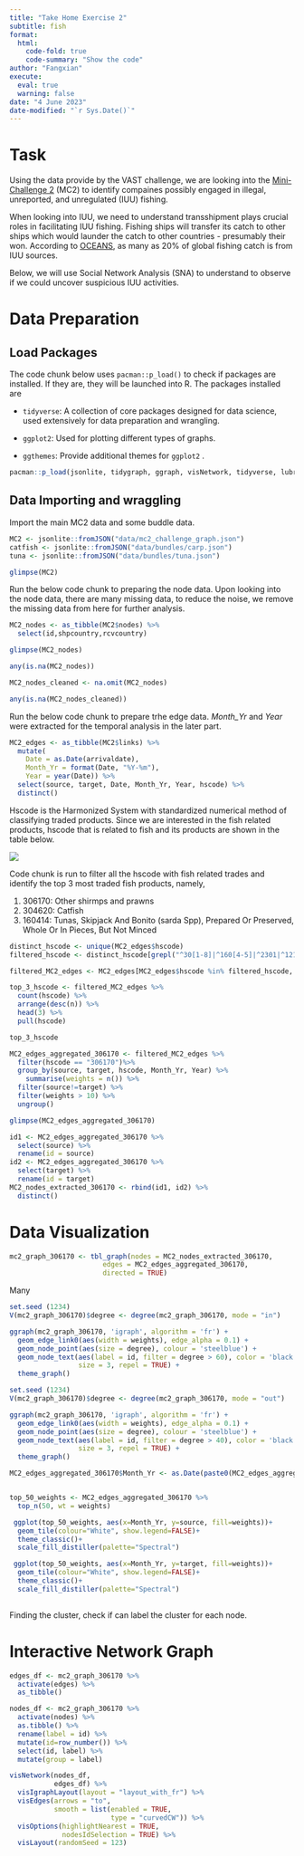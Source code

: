 ```yaml
---
title: "Take Home Exercise 2"
subtitle: fish
format: 
  html: 
    code-fold: true
    code-summary: "Show the code"
author: "Fangxian"
execute: 
  eval: true
  warning: false
date: "4 June 2023"
date-modified: "`r Sys.Date()`"
---
```


# Task

Using the data provide by the VAST challenge, we are looking into the [Mini-Challenge 2](https://vast-challenge.github.io/2023/MC2.html) (MC2) to identify compaines possibly engaged in illegal, unreported, and unregulated (IUU) fishing.

When looking into IUU, we need to understand transshipment plays crucial roles in facilitating IUU fishing. Fishing ships will transfer its catch to other ships which would launder the catch to other countries - presumably their won. According to [OCEANS](https://www.oceansinc.earth/transshipment#:~:text=Transshipment%20can%20facilitate%20IUU%20fishing,fish%20to%20be%20%E2%80%9Claundered%E2%80%9D.), as many as 20% of global fishing catch is from IUU sources.

Below, we will use Social Network Analysis (SNA) to understand to observe if we could uncover suspicious IUU activities.

# Data Preparation

## Load Packages

The code chunk below uses `pacman::p_load()` to check if packages are installed. If they are, they will be launched into R. The packages installed are

-   `tidyverse`: A collection of core packages designed for data science, used extensively for data preparation and wrangling.

-   `ggplot2`: Used for plotting different types of graphs.

-   `ggthemes`: Provide additional themes for `ggplot2` .

```r
pacman::p_load(jsonlite, tidygraph, ggraph, visNetwork, tidyverse, lubridate, ggplot2, ggthemes, igraph, patchwork, ggrepel,heatmaply)
```

## Data Importing and wraggling

Import the main MC2 data and some buddle data.

```r
MC2 <- jsonlite::fromJSON("data/mc2_challenge_graph.json")
catfish <- jsonlite::fromJSON("data/bundles/carp.json")
tuna <- jsonlite::fromJSON("data/bundles/tuna.json")

glimpse(MC2)
```

Run the below code chunk to preparing the node data. Upon looking into the node data, there are many missing data, to reduce the noise, we remove the missing data from here for further analysis.

```r
MC2_nodes <- as_tibble(MC2$nodes) %>%
  select(id,shpcountry,rcvcountry)

glimpse(MC2_nodes)

any(is.na(MC2_nodes))

MC2_nodes_cleaned <- na.omit(MC2_nodes)

any(is.na(MC2_nodes_cleaned))
```

Run the below code chunk to prepare trhe edge data. *Month_Yr* and *Year* were extracted for the temporal analysis in the later part.

```r
MC2_edges <- as_tibble(MC2$links) %>%
  mutate(
    Date = as.Date(arrivaldate),
    Month_Yr = format(Date, "%Y-%m"),
    Year = year(Date)) %>%
  select(source, target, Date, Month_Yr, Year, hscode) %>% 
  distinct()
```

Hscode is the Harmonized System with standardized numerical method of classifying traded products. Since we are interested in the fish related products, hscode that is related to fish and its products are shown in the table below.

[![](data/fishhscode.PNG){fig-align="center"}](https://www.fao.org/3/cb3813en/cb3813en.pdf)

Code chunk is run to filter all the hscode with fish related trades and identify the top 3 most traded fish products, namely,

1.  306170: Other shirmps and prawns
2.  304620: Catfish
3.  160414: Tunas, Skipjack And Bonito (sarda Spp), Prepared Or Preserved, Whole Or In Pieces, But Not Minced

```r
distinct_hscode <- unique(MC2_edges$hscode)
filtered_hscode <- distinct_hscode[grepl("^30[1-8]|^160[4-5]|^2301|^1212|^1302|^1504|^151610|^151790",distinct_hscode)]

filtered_MC2_edges <- MC2_edges[MC2_edges$hscode %in% filtered_hscode, ]

top_3_hscode <- filtered_MC2_edges %>%
  count(hscode) %>%
  arrange(desc(n)) %>%
  head(3) %>%
  pull(hscode)

top_3_hscode
```

```r
MC2_edges_aggregated_306170 <- filtered_MC2_edges %>%
  filter(hscode == "306170")%>%
  group_by(source, target, hscode, Month_Yr, Year) %>%
    summarise(weights = n()) %>%
  filter(source!=target) %>%
  filter(weights > 10) %>%
  ungroup()

glimpse(MC2_edges_aggregated_306170)
```

```r
id1 <- MC2_edges_aggregated_306170 %>%
  select(source) %>%
  rename(id = source)
id2 <- MC2_edges_aggregated_306170 %>%
  select(target) %>%
  rename(id = target)
MC2_nodes_extracted_306170 <- rbind(id1, id2) %>%
  distinct()
```

# Data Visualization

```r
mc2_graph_306170 <- tbl_graph(nodes = MC2_nodes_extracted_306170,
                       edges = MC2_edges_aggregated_306170,
                       directed = TRUE)
```

Many

```r
set.seed (1234)
V(mc2_graph_306170)$degree <- degree(mc2_graph_306170, mode = "in")

ggraph(mc2_graph_306170, 'igraph', algorithm = 'fr') + 
  geom_edge_link0(aes(width = weights), edge_alpha = 0.1) + 
  geom_node_point(aes(size = degree), colour = 'steelblue') + 
  geom_node_text(aes(label = id, filter = degree > 60), color = 'black', 
                 size = 3, repel = TRUE) + 
  theme_graph()
```

```r
set.seed (1234)
V(mc2_graph_306170)$degree <- degree(mc2_graph_306170, mode = "out")

ggraph(mc2_graph_306170, 'igraph', algorithm = 'fr') + 
  geom_edge_link0(aes(width = weights), edge_alpha = 0.1) + 
  geom_node_point(aes(size = degree), colour = 'steelblue') + 
  geom_node_text(aes(label = id, filter = degree > 40), color = 'black', 
                 size = 3, repel = TRUE) + 
  theme_graph()

```

```r
MC2_edges_aggregated_306170$Month_Yr <- as.Date(paste0(MC2_edges_aggregated_306170$Month_Yr, "-01"), format = "%Y-%m-%d")


top_50_weights <- MC2_edges_aggregated_306170 %>%
  top_n(50, wt = weights)

 ggplot(top_50_weights, aes(x=Month_Yr, y=source, fill=weights))+
  geom_tile(colour="White", show.legend=FALSE)+
  theme_classic()+
  scale_fill_distiller(palette="Spectral")


```

```r
 ggplot(top_50_weights, aes(x=Month_Yr, y=target, fill=weights))+
  geom_tile(colour="White", show.legend=FALSE)+
  theme_classic()+
  scale_fill_distiller(palette="Spectral")
 
```

Finding the cluster, check if can label the cluster for each node.

# Interactive Network Graph

```r
edges_df <- mc2_graph_306170 %>%
  activate(edges) %>%
  as_tibble()

nodes_df <- mc2_graph_306170 %>%
  activate(nodes) %>%
  as.tibble() %>%
  rename(label = id) %>%
  mutate(id=row_number()) %>%
  select(id, label) %>%
  mutate(group = label)
```

```r
visNetwork(nodes_df,
           edges_df) %>%
  visIgraphLayout(layout = "layout_with_fr") %>%
  visEdges(arrows = "to", 
           smooth = list(enabled = TRUE, 
                         type = "curvedCW")) %>%
  visOptions(highlightNearest = TRUE,
             nodesIdSelection = TRUE) %>%
  visLayout(randomSeed = 123)
```
